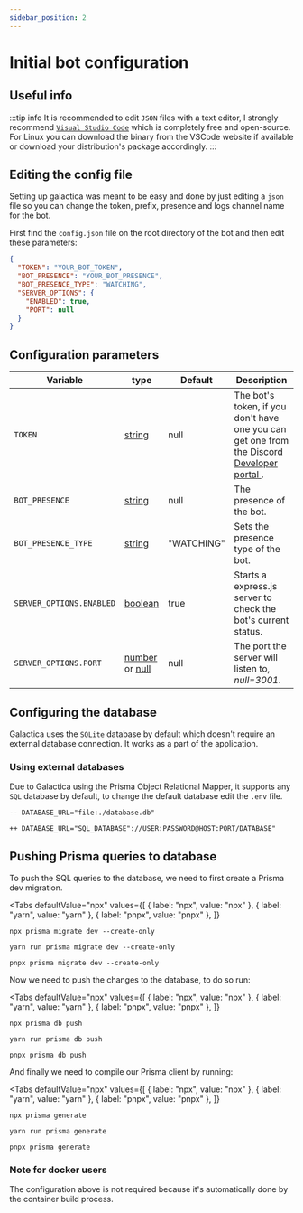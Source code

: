 ```yaml
---
sidebar_position: 2
---
```


# Initial bot configuration

## Useful info

:::tip info
It is recommended to edit `JSON` files with a text editor, I strongly recommend [`Visual Studio Code`](https://code.visualstudio.com/) which is completely free and open-source. For Linux you can download the binary from the VSCode website if available or download your distribution's package accordingly.
:::

## Editing the config file

Setting up galactica was meant to be easy and done by just editing a `json` file so you can change the token, prefix, presence and logs channel name for the bot.

First find the `config.json` file on the root directory of the bot and then edit these parameters:

```json title="config.json"
{
  "TOKEN": "YOUR_BOT_TOKEN",
  "BOT_PRESENCE": "YOUR_BOT_PRESENCE",
  "BOT_PRESENCE_TYPE": "WATCHING",
  "SERVER_OPTIONS": {
    "ENABLED": true,
    "PORT": null
  }
}
```

## Configuration parameters

| Variable                 | type                                                                                                                                                                                   | Default    | Description                                                                                                                                 |
| ------------------------ | -------------------------------------------------------------------------------------------------------------------------------------------------------------------------------------- | ---------- | ------------------------------------------------------------------------------------------------------------------------------------------- |
| `TOKEN`                  | [string](https://www.typescriptlang.org/docs/handbook/2/everyday-types.html#literal-types)                                                                                             | null       | The bot's token, if you don't have one you can get one from the [ Discord Developer portal ](https://discord.com/developers/applications) . |
| `BOT_PRESENCE`           | [string](https://www.typescriptlang.org/docs/handbook/2/everyday-types.html#literal-types)                                                                                             | null       | The presence of the bot.                                                                                                                    |
| `BOT_PRESENCE_TYPE`      | [string](https://www.typescriptlang.org/docs/handbook/2/everyday-types.html#literal-types)                                                                                             | "WATCHING" | Sets the presence type of the bot.                                                                                                          |
| `SERVER_OPTIONS.ENABLED` | [boolean](https://www.typescriptlang.org/docs/handbook/2/everyday-types.html#literal-types)                                                                                            | true       | Starts a express.js server to check the bot's current status.                                                                               |
| `SERVER_OPTIONS.PORT`    | [number](https://www.typescriptlang.org/docs/handbook/2/everyday-types.html#literal-types) or [null](https://www.typescriptlang.org/docs/handbook/2/everyday-types.html#literal-types) | null       | The port the server will listen to, _null=3001_.                                                                                            |

## Configuring the database

Galactica uses the `SQLite` database by default which doesn't require an external database connection. It works as a part of the application.

### Using external databases
Due to Galactica using the Prisma Object Relational Mapper, it supports any `SQL` database by default, to change the default database edit the `.env` file.

```text title=".env"
-- DATABASE_URL="file:./database.db"

++ DATABASE_URL="SQL_DATABASE"://USER:PASSWORD@HOST:PORT/DATABASE"
```

## Pushing Prisma queries to database

To push the SQL queries to the database, we need to first create a Prisma dev migration.


<Tabs
  defaultValue="npx"
  values={[
    { label: "npx", value: "npx" },
    { label: "yarn", value: "yarn" },
    { label: "pnpx", value: "pnpx" },
  ]}
>
  <TabItem value="npx">

  ```shell
  npx prisma migrate dev --create-only
  ```

  </TabItem>

  <TabItem value="yarn">

  ```shell
  yarn run prisma migrate dev --create-only
  ```

  </TabItem>

  <TabItem value="pnpx">

  ```shell
  pnpx prisma migrate dev --create-only
  ```

  </TabItem>
</Tabs>

Now we need to push the changes to the database, to do so run:

<Tabs
  defaultValue="npx"
  values={[
    { label: "npx", value: "npx" },
    { label: "yarn", value: "yarn" },
    { label: "pnpx", value: "pnpx" },
  ]}
>
  <TabItem value="npx">

  ```shell
  npx prisma db push
  ```

  </TabItem>

  <TabItem value="yarn">

  ```shell
  yarn run prisma db push
  ```

  </TabItem>

  <TabItem value="pnpx">

  ```shell
  pnpx prisma db push
  ```

  </TabItem>
</Tabs>

And finally we need to compile our Prisma client by running:

<Tabs
  defaultValue="npx"
  values={[
    { label: "npx", value: "npx" },
    { label: "yarn", value: "yarn" },
    { label: "pnpx", value: "pnpx" },
  ]}
>
  <TabItem value="npx">

  ```shell
  npx prisma generate
  ```

  </TabItem>

  <TabItem value="yarn">

  ```shell
  yarn run prisma generate
  ```

  </TabItem>

  <TabItem value="pnpx">

  ```shell
  pnpx prisma generate
  ```

  </TabItem>
</Tabs>


### Note for docker users
The configuration above is not required because it's automatically done by the container build process.
